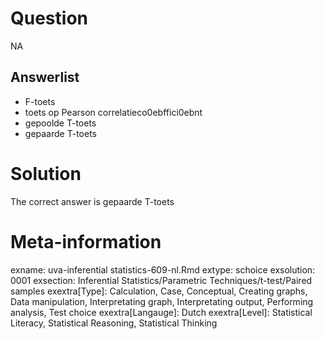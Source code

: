 Question
========

NA

Answerlist
----------
* F-toets
* toets op Pearson correlatieco\u00ebffici\u00ebnt
* gepoolde T-toets
* gepaarde T-toets

Solution
========

The correct answer is  gepaarde T-toets 

Meta-information
================
exname: uva-inferential statistics-609-nl.Rmd 
extype: schoice 
exsolution: 0001 
exsection: Inferential Statistics/Parametric Techniques/t-test/Paired samples
exextra[Type]: Calculation, Case, Conceptual, Creating graphs, Data manipulation, Interpretating graph, Interpretating output, Performing analysis, Test choice 
exextra[Langauge]: Dutch 
exextra[Level]: Statistical Literacy, Statistical Reasoning, Statistical Thinking 
